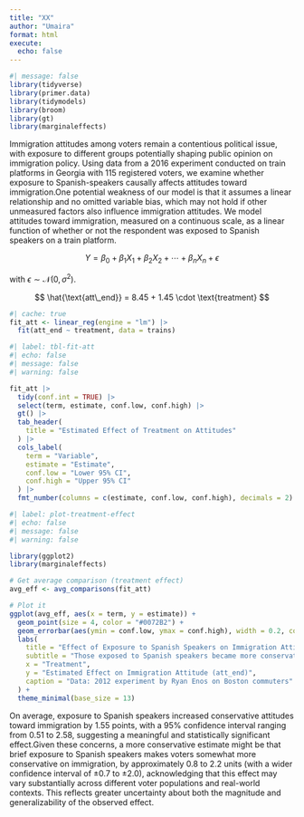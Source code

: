 ```yaml
---
title: "XX"
author: "Umaira"
format: html
execute: 
  echo: false
---
```



```r
#| message: false
library(tidyverse)
library(primer.data)
library(tidymodels)
library(broom)
library(gt)
library(marginaleffects)
```
Immigration attitudes among voters remain a contentious political issue, with exposure to different groups potentially shaping public opinion on immigration policy. Using data from a 2016 experiment conducted on train platforms in Georgia with 115 registered voters, we examine whether exposure to Spanish-speakers causally affects attitudes toward immigration.One potential weakness of our model is that it assumes a linear relationship and no omitted variable bias, which may not hold if other unmeasured factors also influence immigration attitudes.
We model attitudes toward immigration, measured on a continuous scale, as a linear function of whether or not the respondent was exposed to Spanish speakers on a train platform.

$$Y = \beta_0 + \beta_1 X_1 + \beta_2 X_2 + \cdots + \beta_n X_n + \epsilon$$

with $\epsilon \sim \mathcal{N}(0, \sigma^2)$.


$$
\hat{\text{att\_end}} = 8.45 + 1.45 \cdot \text{treatment}
$$


```r
#| cache: true
fit_att <- linear_reg(engine = "lm") |>
  fit(att_end ~ treatment, data = trains)
```


```r
#| label: tbl-fit-att
#| echo: false
#| message: false
#| warning: false

fit_att |>
  tidy(conf.int = TRUE) |>
  select(term, estimate, conf.low, conf.high) |>
  gt() |>
  tab_header(
    title = "Estimated Effect of Treatment on Attitudes"
  ) |>
  cols_label(
    term = "Variable",
    estimate = "Estimate",
    conf.low = "Lower 95% CI",
    conf.high = "Upper 95% CI"
  ) |>
  fmt_number(columns = c(estimate, conf.low, conf.high), decimals = 2)
```


```r
#| label: plot-treatment-effect
#| echo: false
#| message: false
#| warning: false

library(ggplot2)
library(marginaleffects)

# Get average comparison (treatment effect)
avg_eff <- avg_comparisons(fit_att)

# Plot it
ggplot(avg_eff, aes(x = term, y = estimate)) +
  geom_point(size = 4, color = "#0072B2") +
  geom_errorbar(aes(ymin = conf.low, ymax = conf.high), width = 0.2, color = "#0072B2") +
  labs(
    title = "Effect of Exposure to Spanish Speakers on Immigration Attitudes",
    subtitle = "Those exposed to Spanish speakers became more conservative by ~1.55 points, on average",
    x = "Treatment",
    y = "Estimated Effect on Immigration Attitude (att_end)",
    caption = "Data: 2012 experiment by Ryan Enos on Boston commuters"
  ) +
  theme_minimal(base_size = 13)
```

On average, exposure to Spanish speakers increased conservative attitudes toward immigration by 1.55 points, with a 95% confidence interval ranging from 0.51 to 2.58, suggesting a meaningful and statistically significant effect.Given these concerns, a more conservative estimate might be that brief exposure to Spanish speakers makes voters somewhat more conservative on immigration, by approximately 0.8 to 2.2 units (with a wider confidence interval of ±0.7 to ±2.0), acknowledging that this effect may vary substantially across different voter populations and real-world contexts. This reflects greater uncertainty about both the magnitude and generalizability of the observed effect.

